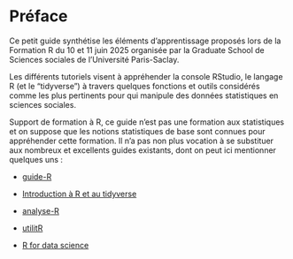 # Préface {.unnumbered}

Ce petit guide synthétise les éléments d'apprentissage proposés lors de la Formation R du 10 et 11 juin 2025 organisée par la Graduate School de Sciences sociales de l'Université Paris-Saclay.

Les différents tutoriels visent à appréhender la console RStudio, le langage R (et le "tidyverse") à travers quelques fonctions et outils considérés comme les plus pertinents pour qui manipule des données statistiques en sciences sociales.

Support de formation à R, ce guide n'est pas une formation aux statistiques et on suppose que les notions statistiques de base sont connues pour appréhender cette formation. Il n'a pas non plus vocation à se substituer aux nombreux et excellents guides existants, dont on peut ici mentionner quelques uns :

-   [guide-R](https://larmarange.github.io/guide-R/)

-   [Introduction à R et au tidyverse](https://juba.github.io/tidyverse/)

-   [analyse-R](https://larmarange.github.io/analyse-R/)

-   [utilitR](https://utilitr.org/)

-   [R for data science](https://r4ds.hadley.nz/)
